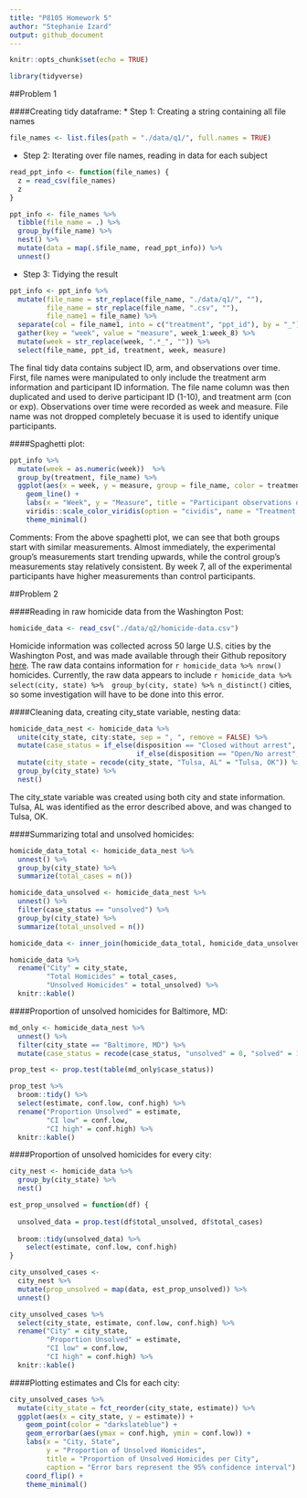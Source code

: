 ```yaml
---
title: "P8105 Homework 5"
author: "Stephanie Izard"
output: github_document
---
```


```r
knitr::opts_chunk$set(echo = TRUE)

library(tidyverse)
```

##Problem 1

####Creating tidy dataframe:
* Step 1: Creating a string containing all file names

```r
file_names <- list.files(path = "./data/q1/", full.names = TRUE)
```

* Step 2: Iterating over file names, reading in data for each subject

```r
read_ppt_info <- function(file_names) {
  z = read_csv(file_names)
  z
}

ppt_info <- file_names %>% 
  tibble(file_name = .) %>% 
  group_by(file_name) %>% 
  nest() %>% 
  mutate(data = map(.$file_name, read_ppt_info)) %>% 
  unnest()
```

* Step 3: Tidying the result

```r
ppt_info <- ppt_info %>% 
  mutate(file_name = str_replace(file_name, "./data/q1/", ""),
         file_name = str_replace(file_name, ".csv", ""),
         file_name1 = file_name) %>% 
  separate(col = file_name1, into = c("treatment", "ppt_id"), by = "_") %>% 
  gather(key = "week", value = "measure", week_1:week_8) %>% 
  mutate(week = str_replace(week, ".*_", "")) %>% 
  select(file_name, ppt_id, treatment, week, measure)
```

The final tidy data contains subject ID, arm, and observations over time. First, file names were manipulated to only include the treatment arm information and participant ID information. The file name column was then duplicated and used to derive participant ID (1-10), and treatment arm (con or exp). Observations over time were recorded as week and measure. File name was not dropped completely becuase it is used to identify unique participants.

####Spaghetti plot:

```r
ppt_info %>% 
  mutate(week = as.numeric(week))  %>% 
  group_by(treatment, file_name) %>% 
  ggplot(aes(x = week, y = measure, group = file_name, color = treatment)) +
    geom_line() +
    labs(x = "Week", y = "Measure", title = "Participant observations over time") + 
    viridis::scale_color_viridis(option = "cividis", name = "Treatment group", discrete = TRUE, label = c("Control", "Experimental")) +
    theme_minimal()
```

Comments: From the above spaghetti plot, we can see that both groups start with similar measurements. Almost immediately, the experimental group's measurements start trending upwards, while the control group's measurements stay relatively consistent. By week 7, all of the experimental participants have higher measurements than control participants.

##Problem 2

####Reading in raw homicide data from the Washington Post:

```r
homicide_data <- read_csv("./data/q2/homicide-data.csv") 
```

Homicide information was collected across 50 large U.S. cities by the Washington Post, and was made available through their Github repository [here](https://github.com/washingtonpost/data-homicides). The raw data contains information for `r homicide_data %>% nrow()` homicides. Currently, the raw data appears to include `r homicide_data %>% select(city, state) %>%  group_by(city, state) %>% n_distinct()` cities, so some investigation will have to be done into this error.

####Cleaning data, creating city_state variable, nesting data:

```r
homicide_data_nest <- homicide_data %>% 
  unite(city_state, city:state, sep = ", ", remove = FALSE) %>% 
  mutate(case_status = if_else(disposition == "Closed without arrest", "unsolved", 
                               if_else(disposition == "Open/No arrest", "unsolved", "solved"))) %>% 
  mutate(city_state = recode(city_state, "Tulsa, AL" = "Tulsa, OK")) %>% 
  group_by(city_state) %>% 
  nest()
```

The city_state variable was created using both city and state information. Tulsa, AL was identified as the error described above, and was changed to Tulsa, OK.

####Summarizing total and unsolved homicides:

```r
homicide_data_total <- homicide_data_nest %>% 
  unnest() %>% 
  group_by(city_state) %>% 
  summarize(total_cases = n())

homicide_data_unsolved <- homicide_data_nest %>% 
  unnest() %>% 
  filter(case_status == "unsolved") %>% 
  group_by(city_state) %>% 
  summarize(total_unsolved = n())

homicide_data <- inner_join(homicide_data_total, homicide_data_unsolved, by = "city_state") 

homicide_data %>% 
  rename("City" = city_state,
         "Total Homicides" = total_cases,
         "Unsolved Homicides" = total_unsolved) %>% 
  knitr::kable()
```

####Proportion of unsolved homicides for Baltimore, MD:

```r
md_only <- homicide_data_nest %>% 
  unnest() %>% 
  filter(city_state == "Baltimore, MD") %>% 
  mutate(case_status = recode(case_status, "unsolved" = 0, "solved" = 1))

prop_test <- prop.test(table(md_only$case_status))

prop_test %>% 
  broom::tidy() %>% 
  select(estimate, conf.low, conf.high) %>% 
  rename("Proportion Unsolved" = estimate, 
         "CI low" = conf.low, 
         "CI high" = conf.high) %>% 
  knitr::kable()
```

####Proportion of unsolved homicides for every city:

```r
city_nest <- homicide_data %>% 
  group_by(city_state) %>% 
  nest() 

est_prop_unsolved = function(df) {
  
  unsolved_data = prop.test(df$total_unsolved, df$total_cases)
  
  broom::tidy(unsolved_data) %>% 
    select(estimate, conf.low, conf.high)
}

city_unsolved_cases <-
  city_nest %>% 
  mutate(prop_unsolved = map(data, est_prop_unsolved)) %>% 
  unnest()

city_unsolved_cases %>% 
  select(city_state, estimate, conf.low, conf.high) %>% 
  rename("City" = city_state,
         "Proportion Unsolved" = estimate,
         "CI low" = conf.low, 
         "CI high" = conf.high) %>% 
  knitr::kable()
```

####Plotting estimates and CIs for each city:

```r
city_unsolved_cases %>% 
  mutate(city_state = fct_reorder(city_state, estimate)) %>% 
  ggplot(aes(x = city_state, y = estimate)) +
    geom_point(color = "darkslateblue") +
    geom_errorbar(aes(ymax = conf.high, ymin = conf.low)) +
    labs(x = "City, State", 
         y = "Proportion of Unsolved Homicides", 
         title = "Proportion of Unsolved Homicides per City",
         caption = "Error bars represent the 95% confidence interval") +
    coord_flip() +
    theme_minimal()
```


